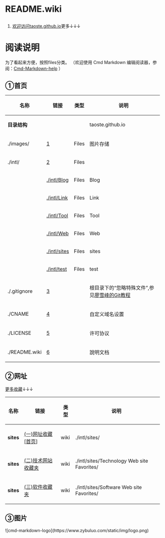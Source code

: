 
<h1>README.wiki</h1>
# [https://taoste.github.io 欢迎访问taoste.github.io]更多↓↓↓
= =

= 阅读说明 =

为了看起来方便，按照files分类。
（欢迎使用 Cmd Markdown 编辑阅读器，参阅：[https://github.com/taoste/Cmd-Markdown-help/issues/1 Cmd-Markdown-help] ）

== ①首页 ==

{|
! 名称 !! 链接 !! 类型 !! 说明
|-
| '''目录结构''' || &nbsp; || &nbsp; || taoste.github.io
|-
|  ./images/ ||[https://github.com/taoste/taoste.github.io/tree/master/images] || Files || 图片存储
|-
| ./intl/ ||  [https://github.com/taoste/taoste.github.io/tree/master/intl] || Files || 
|-
| &nbsp; ||  [https://github.com/taoste/taoste.github.io/tree/master/intl/Blog ./intl/Blog] || Files || Blog 
|-
| &nbsp; ||  [https://github.com/taoste/taoste.github.io/tree/master/intl/Link ./intl/Link ] || Files || Link 
|-
| &nbsp; ||  [https://github.com/taoste/taoste.github.io/tree/master/intl/Tool ./intl/Tool] || Files || Tool 
|-
| &nbsp; ||  [https://github.com/taoste/taoste.github.io/tree/master/intl/Web ./intl/Web ] || Files || Web 
|-
| &nbsp; ||  [https://github.com/taoste/taoste.github.io/tree/master/intl/sites ./intl/sites] || Files || sites 
|-
| &nbsp; ||  [https://github.com/taoste/taoste.github.io/tree/master/intl/test ./intl/test ] || Files || test 
|-
| ./.gitignore || [https://github.com/taoste/taoste.github.io/blob/master/.gitignore] || &nbsp; || 根目录下的“忽略特殊文件”,参见[http://www.liaoxuefeng.com/wiki/0013739516305929606dd18361248578c67b8067c8c017b000/0013758404317281e54b6f5375640abbb11e67be4cd49e0000 廖雪峰的Git教程]
|-
|./CNAME || [https://github.com/taoste/taoste.github.io/blob/master/CNAME] || &nbsp; ||  自定义域名设置
|-
|  ./LICENSE || [https://github.com/taoste/taoste.github.io/blob/master/LICENSE] || &nbsp; || 许可协议
|-
| ./README.wiki|| [https://github.com/taoste/taoste.github.io/blob/master/README.wiki] || &nbsp; || 說明文档
|}

 
== ②网址==
[https://github.com/taoste/taoste.github.io/tree/master/intl/sites 更多收藏]↓↓↓
{|
! 名称 !! 链接 !! 类型 !! 说明
|-
| '''sites''' || [https://github.com/taoste/taoste.github.io/tree/master/intl/sites (一)网址收藏[首页]] || wiki || ./intl/sites/
|-
| '''sites''' || [https://github.com/taoste/taoste.github.io/tree/master/intl/sites/Technology%20Web%20site%20Favorites (二)技术网站收藏夹] || wiki || ./intl/sites/Technology Web site Favorites/
|-
| '''sites''' || [https://github.com/taoste/taoste.github.io/tree/master/intl/sites/Software%20Web%20site%20Favorites (三)软件收藏夹] || wiki || ./intl/sites/Software Web site Favorites/
|}

== ③图片==

![cmd-markdown-logo](https://www.zybuluo.com/static/img/logo.png)

